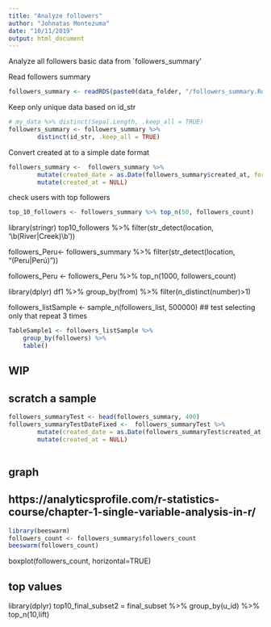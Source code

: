 ```yaml
---
title: "Analyze followers"
author: "Johnatas Montezuma"
date: "10/11/2019"
output: html_document
---
```


Analyze all followers basic data from `followers_summary'

Read followers summary
```r
followers_summary <- readRDS(paste0(data_folder, "/followers_summary.Rds"))
```

Keep only unique data based on id_str
```r
# my_data %>% distinct(Sepal.Length, .keep_all = TRUE)
followers_summary <- followers_summary %>%
        distinct(id_str, .keep_all = TRUE)
```


Convert created at to a simple date format
```r
followers_summary <-  followers_summary %>%
        mutate(created_date = as.Date(followers_summary$created_at, format="%a %b %d %H:%M:%S %z %Y")) %>%
        mutate(created_at = NULL)
```

check users with top followers
```r
top_10_followers <- followers_summary %>% top_n(50, followers_count)
```

library(stringr)
top10_followers %>% 
    filter(str_detect(location, '\\b(River|Creek)\\b'))

followers_Peru<- followers_summary %>%
     filter(str_detect(location, "(Peru|Perú)"))
     
followers_Peru <- followers_Peru %>%
        top_n(1000, followers_count)
        

library(dplyr)
 df1 %>% 
     group_by(from) %>%
     filter(n_distinct(number)>1)


followers_listSample <- sample_n(followers_list, 500000)
## test selecting only that repeat 3 times
```r
TableSample1 <- followers_listSample %>%
    group_by(followers) %>%
    table()
```



## WIP ####
## scratch a sample
```r
followers_summaryTest <- head(followers_summary, 400)
followers_summaryTestDateFixed <-  followers_summaryTest %>%
        mutate(created_date = as.Date(followers_summaryTest$created_at, format="%a %b %d %H:%M:%S %z %Y")) %>%
        mutate(created_at = NULL)
        
```


## graph
## https://analyticsprofile.com/r-statistics-course/chapter-1-single-variable-analysis-in-r/
```r
library(beeswarm)
followers_count <- followers_summary$followers_count
beeswarm(followers_count)
```


boxplot(followers_count, horizontal=TRUE)

## top values
library(dplyr)
top10_final_subset2 = final_subset %>% group_by(u_id) %>% top_n(10,lift)
